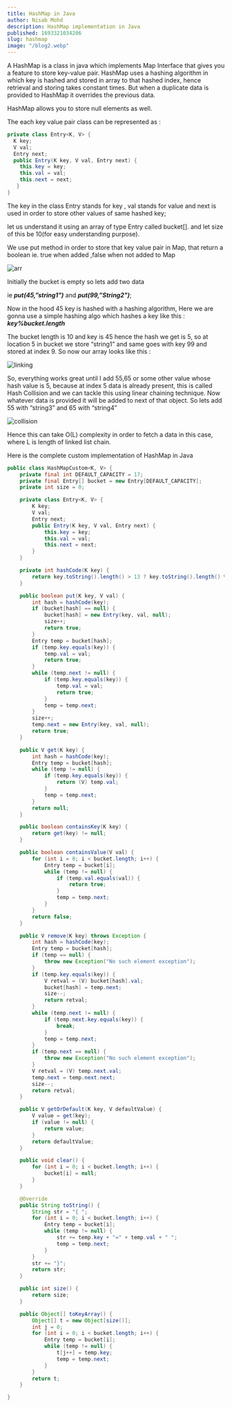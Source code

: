 ```yaml
---
title: HashMap in Java
author: Nisab Mohd
description: HashMap implementation in Java
published: 1693321034206
slug: hashmap
image: "/blog2.webp"
---
```


A HashMap is a class in java which implements Map Interface that gives you a feature to store key-value pair. HashMap uses a hashing algorithm in which key is hashed and stored in array to that hashed index, hence retrieval and storing takes constant times. But when a duplicate data is provided to HashMap it overrides the previous data.

HashMap allows you to store null elements as well.

The each key value pair class can be represented as :

```java showLineNumbers  {4,8}
private class Entry<K, V> {
  K key;
  V val;
  Entry next;
  public Entry(K key, V val, Entry next) {
    this.key = key;
    this.val = val;
    this.next = next;
   }
}
```

The key in the class Entry stands for key , val stands for value and next is used in order to store other values of same hashed key;

let us understand it using an array of type Entry called bucket[]. and let size of this be 10(for easy understanding purpose).

We use put method in order to store that key value pair in Map, that return a boolean ie. true when added ,false when not added to Map

<img
  src="https://firebasestorage.googleapis.com/v0/b/upload-pics-e599e.appspot.com/o/images%2FUntitled-2023-05-30-21542.png?alt=media&token=1d38da70-9806-49fd-a0ba-542e68921f0e"
  alt="arr"
/>

Initially the bucket is empty so lets add two data

ie **_put(45,”string1")_** and **_put(99,”String2")_**;

Now in the hood 45 key is hashed with a hashing algorithm, Here we are gonna use a simple hashing algo which hashes a key like this : **_key%bucket.length_**

The bucket length is 10 and key is 45 hence the hash we get is 5, so at location 5 in bucket we store “string1” and same goes with key 99 and stored at index 9. So now our array looks like this :

<img
  src="https://firebasestorage.googleapis.com/v0/b/upload-pics-e599e.appspot.com/o/images%2FUntitled-2023-05-30-21541.png?alt=media&token=cdc86343-d01c-4442-8144-2c6b8544fad1"
  alt="linking"
/>

So, everything works great until I add 55,65 or some other value whose hash value is 5, because at index 5 data is already present, this is called Hash Collision and we can tackle this using linear chaining technique. Now whatever data is provided it will be added to next of that object. So lets add 55 with “string3” and 65 with “string4”

<img
  src="https://firebasestorage.googleapis.com/v0/b/upload-pics-e599e.appspot.com/o/images%2FUntitled-2023-05-30-2154.png?alt=media&token=7df90511-0f4b-41c4-a8ff-b0bfb76dd341"
  alt="collision"
/>

Hence this can take O(L) complexity in order to fetch a data in this case, where L is length of linked list chain.

Here is the complete custom implementation of HashMap in Java

```java showLineNumbers {2,7-8,17-19}
public class HashMapCustom<K, V> {
    private final int DEFAULT_CAPACITY = 17;
    private final Entry[] bucket = new Entry[DEFAULT_CAPACITY];
    private int size = 0;

    private class Entry<K, V> {
        K key;
        V val;
        Entry next;
        public Entry(K key, V val, Entry next) {
            this.key = key;
            this.val = val;
            this.next = next;
        }
    }

    private int hashCode(K key) {
        return key.toString().length() > 13 ? key.toString().length() % DEFAULT_CAPACITY : key.toString().length() % DEFAULT_CAPACITY % 10;
    }

    public boolean put(K key, V val) {
        int hash = hashCode(key);
        if (bucket[hash] == null) {
            bucket[hash] = new Entry(key, val, null);
            size++;
            return true;
        }
        Entry temp = bucket[hash];
        if (temp.key.equals(key)) {
            temp.val = val;
            return true;
        }
        while (temp.next != null) {
            if (temp.key.equals(key)) {
                temp.val = val;
                return true;
            }
            temp = temp.next;
        }
        size++;
        temp.next = new Entry(key, val, null);
        return true;
    }

    public V get(K key) {
        int hash = hashCode(key);
        Entry temp = bucket[hash];
        while (temp != null) {
            if (temp.key.equals(key)) {
                return (V) temp.val;
            }
            temp = temp.next;
        }
        return null;
    }

    public boolean containsKey(K key) {
        return get(key) != null;
    }

    public boolean containsValue(V val) {
        for (int i = 0; i < bucket.length; i++) {
            Entry temp = bucket[i];
            while (temp != null) {
                if (temp.val.equals(val)) {
                    return true;
                }
                temp = temp.next;
            }
        }
        return false;
    }

    public V remove(K key) throws Exception {
        int hash = hashCode(key);
        Entry temp = bucket[hash];
        if (temp == null) {
            throw new Exception("No such element exception");
        }
        if (temp.key.equals(key)) {
            V retval = (V) bucket[hash].val;
            bucket[hash] = temp.next;
            size--;
            return retval;
        }
        while (temp.next != null) {
            if (temp.next.key.equals(key)) {
                break;
            }
            temp = temp.next;
        }
        if (temp.next == null) {
            throw new Exception("No such element exception");
        }
        V retval = (V) temp.next.val;
        temp.next = temp.next.next;
        size--;
        return retval;
    }

    public V getOrDefault(K key, V defaultValue) {
        V value = get(key);
        if (value != null) {
            return value;
        }
        return defaultValue;
    }

    public void clear() {
        for (int i = 0; i < bucket.length; i++) {
            bucket[i] = null;
        }
    }

    @Override
    public String toString() {
        String str = "{ ";
        for (int i = 0; i < bucket.length; i++) {
            Entry temp = bucket[i];
            while (temp != null) {
                str += temp.key + "=" + temp.val + " ";
                temp = temp.next;
            }
        }
        str += "}";
        return str;
    }

    public int size() {
        return size;
    }

    public Object[] toKeyArray() {
        Object[] t = new Object[size()];
        int j = 0;
        for (int i = 0; i < bucket.length; i++) {
            Entry temp = bucket[i];
            while (temp != null) {
                t[j++] = temp.key;
                temp = temp.next;
            }
        }
        return t;
    }

}
```
